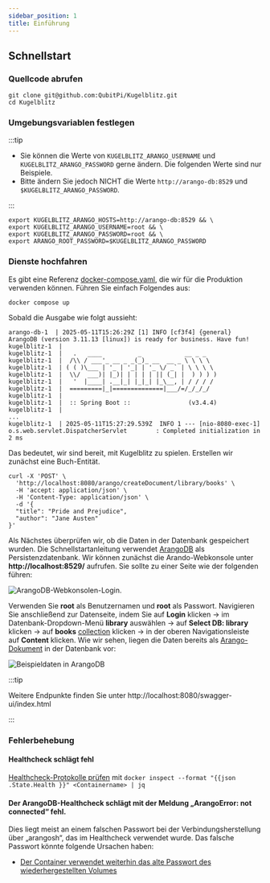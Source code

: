 ```yaml
---
sidebar_position: 1
title: Einführung
---
```


Schnellstart
------------

### Quellcode abrufen

```console
git clone git@github.com:QubitPi/Kugelblitz.git
cd Kugelblitz
```

### Umgebungsvariablen festlegen

:::tip

- Sie können die Werte von `KUGELBLITZ_ARANGO_USERNAME` und `KUGELBLITZ_ARANGO_PASSWORD` gerne ändern. Die folgenden
  Werte sind nur Beispiele.
- Bitte ändern Sie jedoch NICHT die Werte `http://arango-db:8529` und `$KUGELBLITZ_ARANGO_PASSWORD`.

:::

```console
export KUGELBLITZ_ARANGO_HOSTS=http://arango-db:8529 && \
export KUGELBLITZ_ARANGO_USERNAME=root && \
export KUGELBLITZ_ARANGO_PASSWORD=root && \
export ARANGO_ROOT_PASSWORD=$KUGELBLITZ_ARANGO_PASSWORD
```

### Dienste hochfahren

Es gibt eine Referenz [docker-compose.yaml](https://github.com/QubitPi/Kugelblitz/blob/master/docker-compose.yaml), die
wir für die Produktion verwenden können. Führen Sie einfach Folgendes aus:

```console
docker compose up
```

Sobald die Ausgabe wie folgt aussieht:

```text
arango-db-1  | 2025-05-11T15:26:29Z [1] INFO [cf3f4] {general} ArangoDB (version 3.11.13 [linux]) is ready for business. Have fun!
kugelblitz-1  |
kugelblitz-1  |   .   ____          _            __ _ _
kugelblitz-1  |  /\\ / ___'_ __ _ _(_)_ __  __ _ \ \ \ \
kugelblitz-1  | ( ( )\___ | '_ | '_| | '_ \/ _` | \ \ \ \
kugelblitz-1  |  \\/  ___)| |_)| | | | | || (_| |  ) ) ) )
kugelblitz-1  |   '  |____| .__|_| |_|_| |_\__, | / / / /
kugelblitz-1  |  =========|_|==============|___/=/_/_/_/
kugelblitz-1  |
kugelblitz-1  |  :: Spring Boot ::                (v3.4.4)
kugelblitz-1  |
...
kugelblitz-1  | 2025-05-11T15:27:29.539Z  INFO 1 --- [nio-8080-exec-1] o.s.web.servlet.DispatcherServlet        : Completed initialization in 2 ms
```

Das bedeutet, wir sind bereit, mit Kugelblitz zu spielen. Erstellen wir zunächst eine Buch-Entität.

```console
curl -X 'POST' \
  'http://localhost:8080/arango/createDocument/library/books' \
  -H 'accept: application/json' \
  -H 'Content-Type: application/json' \
  -d '{
  "title": "Pride and Prejudice",
  "author": "Jane Austen"
}'
```

Als Nächstes überprüfen wir, ob die Daten in der Datenbank gespeichert wurden. Die Schnellstartanleitung verwendet
[ArangoDB](https://arango.qubitpi.org/) als Persistenzdatenbank. Wir können zunächst die Arando-Webkonsole unter
__http://localhost:8529/__ aufrufen. Sie sollte zu einer Seite wie der folgenden führen:

![ArangoDB-Webkonsolen-Login](img/arango-login.png "Fehler beim Laden von img/arango-login.png").

Verwenden Sie __root__ als Benutzernamen und __root__ als Passwort. Navigieren Sie anschließend zur Datenseite, indem
Sie auf __Login__ klicken -> im Datenbank-Dropdown-Menü __library__ auswählen -> auf __Select DB: library__ klicken ->
auf __books__ [collection](https://arango.qubitpi.org/stable/concepts/data-structure/collections/) klicken -> in der
oberen Navigationsleiste auf __Content__ klicken. Wie wir sehen, liegen die Daten bereits als
[Arango-Dokument](https://arango.qubitpi.org/stable/concepts/data-structure/documents/) in der Datenbank vor:

![Beispieldaten in ArangoDB](img/example-data.png "Fehler beim Laden von img/example-data.png")

:::tip

Weitere Endpunkte finden Sie unter http://localhost:8080/swagger-ui/index.html

:::

### Fehlerbehebung

#### Healthcheck schlägt fehl

[Healthcheck-Protokolle prüfen](https://stackoverflow.com/a/42738182) mit
`docker inspect --format "{{json .State.Health }}" <Containername> | jq`

#### Der ArangoDB-Healthcheck schlägt mit der Meldung „ArangoError: not connected“ fehl.

Dies liegt meist an einem falschen Passwort bei der Verbindungsherstellung über „arangosh“, das im Healthcheck verwendet
wurde. Das falsche Passwort könnte folgende Ursachen haben:

- [Der Container verwendet weiterhin das alte Passwort des wiederhergestellten Volumes](https://github.com/arangodb/arangodb/issues/2712#issuecomment-314949756)
